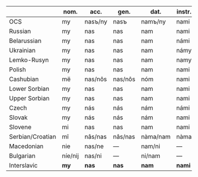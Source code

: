 |                   | nom. | acc.     | gen.   | dat.    | instr.    | loc. |
|-------------------|------|----------|--------|---------|-----------|------|
| OCS               | my   | nasъ/ny | nasъ   | namъ/ny | nami      | nasъ |
| Russian           | my   | nas      | nas    | nam     | nami      | nas  |
| Belarussian       | my   | nas      | nas    | nam     | námi      | nas  |
| Ukrainian         | my   | nas      | nas    | nam     | námy      | nas  |
| Lemko-Rusyn       | my   | nas      | nas    | nam     | namy      | nas  |
| Polish            | my   | nas      | nas    | nam     | nami      | nas  |
| Cashubian         | më   | nas/nôs | nas/nôs | nóm     | nami      | nas/nôs |
| Lower Sorbian     | my   | nas      | nas    | nam     | nami      | nas  |
| Upper Sorbian     | my   | nas      | nas    | nam     | nami      | nas/nami |
| Czech             | my   | nás      | nás    | nám     | námi      | nás  |
| Slovak            | my   | nás      | nás    | nám     | nami      | nás  |
| Slovene           | mi   | nas      | nas    | nam     | nami      | nas  |
| Serbian/Croatian  | mî   | nâs/nas | nâs/nas | nàma/nam | nàma      | nàma |
| Macedonian        | nie  | nas/ne  | —      | nam/ni  | —         | —    |
| Bulgarian         | níe/nij | nas/ni  | —      | ni/nam  | —         | —    |
| Interslavic       | **my** | **nas** | **nas** | **nam** | **nami** | **nas** |
